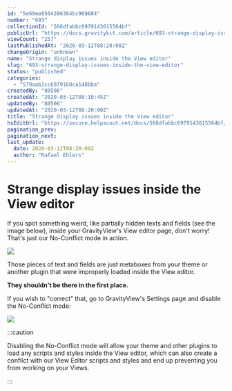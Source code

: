 ```yaml
---
id: "5e69ee8504286364bc969604"
number: "693"
collectionId: "566dfabbc6979143615564bf"
publicUrl: "https://docs.gravitykit.com/article/693-strange-display-issues-inside-the-view-editor"
viewCount: "257"
lastPublishedAt: "2020-03-12T08:20:00Z"
changeOrigin: "unknown"
name: "Strange display issues inside the View editor"
slug: "693-strange-display-issues-inside-the-view-editor"
status: "published"
categories: 
  - "579aab1cc6979160ca148bba"
createdBy: "80506"
createdAt: "2020-03-12T08:10:45Z"
updatedBy: "80506"
updatedAt: "2020-03-12T08:20:00Z"
title: "Strange display issues inside the View editor"
hsEditUrl: "https://secure.helpscout.net/docs/566dfabbc6979143615564bf/article/5e69ee8504286364bc969604"
pagination_prev: 
pagination_next: 
last_update:
  date: 2020-03-12T08:20:00Z
  author: "Rafael Ehlers"
---
```


# Strange display issues inside the View editor

If you spot something weird, like partially hidden texts and fields (see the image below), inside your GravityView's View editor page, don't worry! That's just our No-Conflict mode in action.

![](https://s3.amazonaws.com/helpscout.net/docs/assets/54c58489e4b051242988532c/images/5e69eecc2c7d3a7e9ae90f51/file-lzs1GjHthS.png)

Those pieces of text and fields are just metaboxes from your theme or another plugin that were improperly loaded inside the View editor.

**They shouldn't be there in the first place.**

If you wish to "correct" that, go to GravityView's Settings page and disable the No-Conflict mode:

![](https://s3.amazonaws.com/helpscout.net/docs/assets/54c58489e4b051242988532c/images/5e69efac04286364bc96961d/file-WBHgH31WmC.png)


:::caution

Disabling the No-Conflict mode will allow your theme and other plugins to load any scripts and styles inside the View editor, which can also create a conflict with our View Editor scripts and styles and end up preventing you from working on your Views.

:::

 